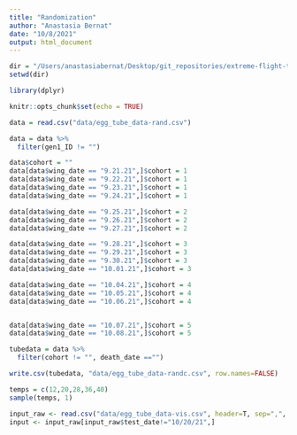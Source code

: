 ```yaml
---
title: "Randomization"
author: "Anastasia Bernat"
date: "10/8/2021"
output: html_document
---
```


```r
dir = "/Users/anastasiabernat/Desktop/git_repositories/extreme-flight-trials/trials/randomization/"
setwd(dir)

library(dplyr)

knitr::opts_chunk$set(echo = TRUE)
```

```r
data = read.csv("data/egg_tube_data-rand.csv")

data = data %>%
  filter(gen1_ID != "")
```

```r
data$cohort = ""
data[data$wing_date == "9.21.21",]$cohort = 1
data[data$wing_date == "9.22.21",]$cohort = 1
data[data$wing_date == "9.23.21",]$cohort = 1
data[data$wing_date == "9.24.21",]$cohort = 1

data[data$wing_date == "9.25.21",]$cohort = 2
data[data$wing_date == "9.26.21",]$cohort = 2
data[data$wing_date == "9.27.21",]$cohort = 2

data[data$wing_date == "9.28.21",]$cohort = 3
data[data$wing_date == "9.29.21",]$cohort = 3
data[data$wing_date == "9.30.21",]$cohort = 3
data[data$wing_date == "10.01.21",]$cohort = 3

data[data$wing_date == "10.04.21",]$cohort = 4
data[data$wing_date == "10.05.21",]$cohort = 4
data[data$wing_date == "10.06.21",]$cohort = 4


data[data$wing_date == "10.07.21",]$cohort = 5
data[data$wing_date == "10.08.21",]$cohort = 5

tubedata = data %>%
  filter(cohort != "", death_date =="")
```


```r
write.csv(tubedata, "data/egg_tube_data-randc.csv", row.names=FALSE)
```

```r
temps = c(12,20,28,36,40)
sample(temps, 1)
```

```r
input_raw <- read.csv("data/egg_tube_data-vis.csv", header=T, sep=",", quote="", stringsAsFactors=F)
input <- input_raw[input_raw$test_date!="10/20/21",]


```




